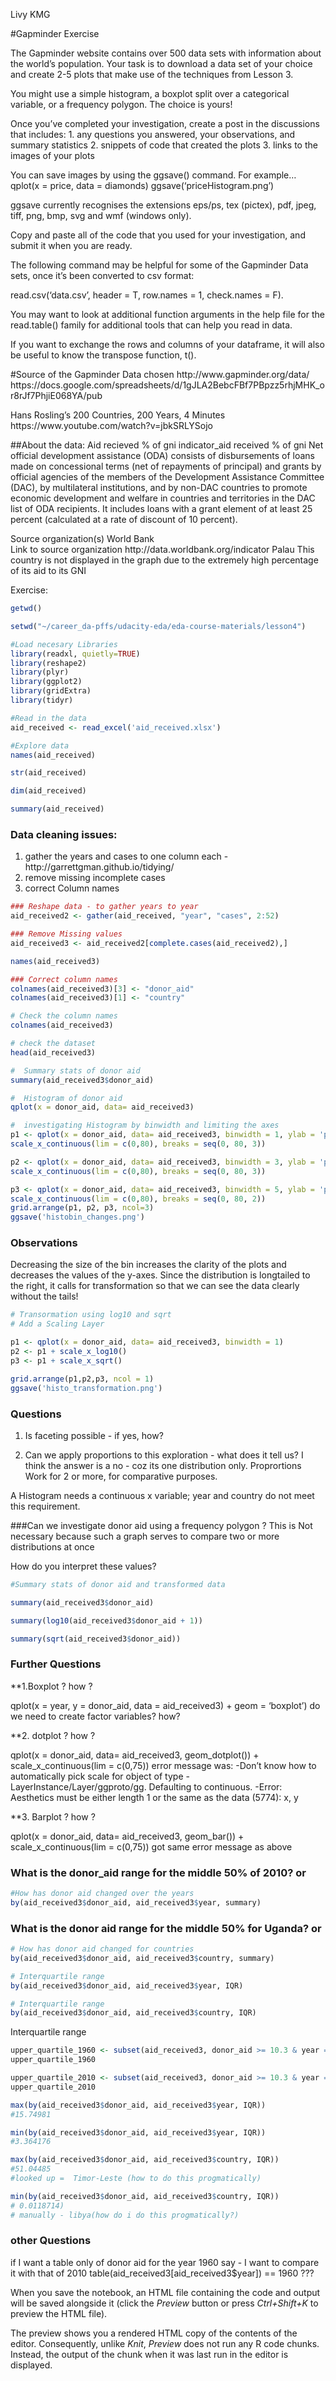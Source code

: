 
Livy KMG

#Gapminder Exercise

The Gapminder website contains over 500 data sets with information about
 the world's population. Your task is to download a data set of your choice
 and create 2-5 plots that make use of the techniques from Lesson 3.

 You might use a simple histogram, a boxplot split over a categorical variable,
 or a frequency polygon. The choice is yours!

 Once you've completed your investigation, create a post in the discussions that includes:
       1. any questions you answered, your observations, and summary statistics
       2. snippets of code that created the plots
       3. links to the images of your plots

 You can save images by using the ggsave() command.
 For example...
                  qplot(x = price, data = diamonds)
                  ggsave('priceHistogram.png')

 ggsave currently recognises the extensions eps/ps, tex (pictex),
 pdf, jpeg, tiff, png, bmp, svg and wmf (windows only).

 Copy and paste all of the code that you used for
 your investigation, and submit it when you are ready.

The following command may be helpful for some of the Gapminder Data sets, once it's been converted to csv format:
  
read.csv('data.csv', header = T, row.names = 1, check.names = F). 

You may want to look at additional function arguments in the help file for the read.table() family for additional tools that can help you read in data.

If you want to exchange the rows and columns of your dataframe, it will also be useful to know the transpose function, t().

#Source of the Gapminder Data chosen
http://www.gapminder.org/data/
https://docs.google.com/spreadsheets/d/1gJLA2BebcFBf7PBpzz5rhjMHK_or8rJf7PhjiE068YA/pub
  

Hans Rosling's 200 Countries, 200 Years, 4 Minutes
https://www.youtube.com/watch?v=jbkSRLYSojo


##About the data:
Aid recieved % of gni
indicator_aid received % of gni
Net official development assistance (ODA) consists of disbursements of loans made on concessional terms (net of repayments of principal) and grants by official agencies of the members of the Development Assistance Committee (DAC), by multilateral institutions, and by non-DAC countries to promote economic development and welfare in countries and territories in the DAC list of ODA recipients. It includes loans with a grant element of at least 25 percent (calculated at a rate of discount of 10 percent).

Source organization(s)	World Bank	
Link to source organization	http://data.worldbank.org/indicator	
Palau		This country is not displayed in the graph due to the extremely high percentage of its aid to its GNI

Exercise:

```{r}
getwd()

setwd("~/career_da-pffs/udacity-eda/eda-course-materials/lesson4")
```


```{r }
#Load necesary Libraries
library(readxl, quietly=TRUE)
library(reshape2)
library(plyr)
library(ggplot2)
library(gridExtra)
library(tidyr)

```


```{r}
#Read in the data
aid_received <- read_excel('aid_received.xlsx')
```



```{r}
#Explore data
names(aid_received)

str(aid_received)

dim(aid_received)

summary(aid_received)
```


### Data cleaning issues:
1. gather the years and cases to one column each - http://garrettgman.github.io/tidying/
2. remove missing incomplete cases
3. correct Column names


```{r}
### Reshape data - to gather years to year
aid_received2 <- gather(aid_received, "year", "cases", 2:52)
```


```{r}
### Remove Missing values
aid_received3 <- aid_received2[complete.cases(aid_received2),]

names(aid_received3)
```


```{r}
### Correct column names 
colnames(aid_received3)[3] <- "donor_aid"
colnames(aid_received3)[1] <- "country"

# Check the column names
colnames(aid_received3)

# check the dataset
head(aid_received3)
```


```{r}
#  Summary stats of donor aid
summary(aid_received3$donor_aid)
```


```{r}
#  Histogram of donor aid
qplot(x = donor_aid, data= aid_received3)
```


```{r}
#  investigating Histogram by binwidth and limiting the axes
p1 <- qplot(x = donor_aid, data= aid_received3, binwidth = 1, ylab = 'p1 % Gni aid' ) + 
scale_x_continuous(lim = c(0,80), breaks = seq(0, 80, 3))

p2 <- qplot(x = donor_aid, data= aid_received3, binwidth = 3, ylab = 'p2 % Gni aid' ) + 
scale_x_continuous(lim = c(0,80), breaks = seq(0, 80, 3))

p3 <- qplot(x = donor_aid, data= aid_received3, binwidth = 5, ylab = 'p3 % Gni aid') +
scale_x_continuous(lim = c(0,80), breaks = seq(0, 80, 2))
grid.arrange(p1, p2, p3, ncol=3)
ggsave('histobin_changes.png')
```

### Observations
Decreasing the size of the bin increases the clarity of the plots and decreases the values of the y-axes.
Since the distribution is longtailed to the right, it calls for transformation so that we can see the data clearly without the tails!


```{r}
# Transormation using log10 and sqrt
# Add a Scaling Layer

p1 <- qplot(x = donor_aid, data= aid_received3, binwidth = 1) 
p2 <- p1 + scale_x_log10()
p3 <- p1 + scale_x_sqrt()

grid.arrange(p1,p2,p3, ncol = 1)
ggsave('histo_transformation.png')
```


### Questions
1. Is faceting possible - if yes, how?

2.  Can we apply proportions to this exploration - what does it tell us? 
I think the answer is a no - coz its one distribution only. Proprortions Work for 2 or more, for comparative purposes.

A Histogram needs a continuous x variable; year and country do not meet this requirement.


###Can we investigate donor aid using a frequency polygon ?
This is Not necessary because such a graph serves to compare two or more distributions at once


How do you interpret these values?
```{r}
#Summary stats of donor aid and transformed data

summary(aid_received3$donor_aid)

summary(log10(aid_received3$donor_aid + 1))

summary(sqrt(aid_received3$donor_aid))

```


### Further Questions
**1.Boxplot ?  how ? 

qplot(x = year, y = donor_aid, data = aid_received3) + 
      geom = 'boxplot')
do we need to create factor variables?  how?


**2. dotplot ?  how ? 

qplot(x = donor_aid, data= aid_received3, geom_dotplot()) +
        scale_x_continuous(lim = c(0,75))
error message was:
-Don't know how to automatically pick scale for object of type -LayerInstance/Layer/ggproto/gg. Defaulting to continuous.
-Error: Aesthetics must be either length 1 or the same as the data (5774): x, y

**3. Barplot ?  how ? 

qplot(x = donor_aid, data= aid_received3, geom_bar()) +
        scale_x_continuous(lim = c(0,75))
got same error message as above



### What is the donor_aid range for the middle 50% of 2010? or
```{r}
#How has donor aid changed over the years
by(aid_received3$donor_aid, aid_received3$year, summary)

```


### What is the donor aid range for the middle 50% for Uganda? or
```{r}
# How has donor aid changed for countries
by(aid_received3$donor_aid, aid_received3$country, summary)
```

```{r}
# Interquartile range
by(aid_received3$donor_aid, aid_received3$year, IQR)
```

```{r}
# Interquartile range
by(aid_received3$donor_aid, aid_received3$country, IQR)
```


Interquartile range
```{r}
upper_quartile_1960 <- subset(aid_received3, donor_aid >= 10.3 & year == 1960)
upper_quartile_1960
```

```{r}
upper_quartile_2010 <- subset(aid_received3, donor_aid >= 10.3 & year == 2010)
upper_quartile_2010
```


```{r}
max(by(aid_received3$donor_aid, aid_received3$year, IQR))
#15.74981

min(by(aid_received3$donor_aid, aid_received3$year, IQR))
#3.364176
```


```{r}
max(by(aid_received3$donor_aid, aid_received3$country, IQR))
#51.04485
#looked up =  Timor-Leste (how to do this progmatically)

min(by(aid_received3$donor_aid, aid_received3$country, IQR))
# 0.0118714)
# manually - libya(how do i do this progmatically?)
```

### other Questions
 if I want a table only of donor aid for the year 1960
say - I want to compare it with that of 2010
table(aid_received3[aid_received3$year]) == 1960  ???



When you save the notebook, an HTML file containing the code and output will be saved alongside it (click the *Preview* button or press *Ctrl+Shift+K* to preview the HTML file).

The preview shows you a rendered HTML copy of the contents of the editor. Consequently, unlike *Knit*, *Preview* does not run any R code chunks. Instead, the output of the chunk when it was last run in the editor is displayed.

